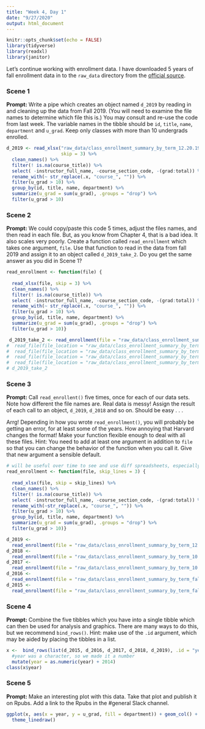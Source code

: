 ```yaml
---
title: "Week 4, Day 1"
date: "9/27/2020"
output: html_document
---
```


```r
knitr::opts_chunk$set(echo = FALSE)
library(tidyverse)
library(readxl)
library(janitor)
```

Let's continue working with enrollment data. I have downloaded 5 years of fall enrollment data in to the `raw_data` directory from the [official source](https://registrar.fas.harvard.edu/faculty-staff/courses/enrollment/archived-course-enrollment-reports).

### Scene 1

**Prompt:** Write a pipe which creates an object named `d_2019` by reading in and cleaning up the data from Fall 2019. (You will need to examine the file names to determine which file this is.) You may consult and re-use the code from last week. The variable names in the tibble should be `id`,  `title`, `name`, `department` and `u_grad`. Keep only classes with more than 10 undergrads enrolled.

```r
d_2019 <- read_xlsx("raw_data/class_enrollment_summary_by_term_12.20.19.xlsx",
                    skip = 3) %>%
  clean_names() %>%
  filter(! is.na(course_title)) %>%
  select( -instructor_full_name, -course_section_code, -(grad:total)) %>%
  rename_with(~ str_replace(.x, "course_", "")) %>%
  filter(u_grad > 10) %>%
  group_by(id, title, name, department) %>%
  summarize(u_grad = sum(u_grad), .groups = "drop") %>%
  filter(u_grad > 10)

```



### Scene 2

**Prompt:** We could copy/paste this code 5 times, adjust the files names, and then read in each file. But, as you know from Chapter 4, that is a bad idea. It also scales very poorly. Create a function called `read_enrollment` which takes one argument, `file`. Use that function to read in the data from fall 2019 and assign it to an object called `d_2019_take_2`. Do you get the same answer as you did in Scene 1?

```r
read_enrollment <- function(file) {
  
  read_xlsx(file, skip = 3) %>%
  clean_names() %>%
  filter(! is.na(course_title)) %>%
  select( -instructor_full_name, -course_section_code, -(grad:total)) %>%
  rename_with(~ str_replace(.x, "course_", "")) %>%
  filter(u_grad > 10) %>%
  group_by(id, title, name, department) %>%
  summarize(u_grad = sum(u_grad), .groups = "drop") %>%
  filter(u_grad > 10)}

 d_2019_take_2 <- read_enrollment(file = "raw_data/class_enrollment_summary_by_term_12.20.19.xlsx")
#  read_file(file_location = "raw_data/class_enrollment_summary_by_term_10.24.18.xlsx")
#  read_file(file_location = "raw_data/class_enrollment_summary_by_term_10.20.17.xlsx")
#  read_file(file_location = "raw_data/class_enrollment_summary_by_term_fall_2016.xlsx")
#  read_file(file_location = "raw_data/class_enrollment_summary_by_term_fall_2015.xlsx")
# d_2019_take_2
```


### Scene 3

**Prompt:** Call `read_enrollent()` five times, once for each of our data sets. Note how different the file names are. Real data is messy! Assign the result of each call to an object, `d_2019`, `d_2018` and so on. Should be easy . . .

Arrg! Depending in how you wrote `read_enrollment()`, you will probably be getting an error, for at least some of the years.  How annoying that Harvard changes the format! Make your function flexible enough to deal with all these files. Hint: You need to add at least one argument in addition to `file` so that you can change the behavior of the function when you call it. Give that new argument a sensible default.

```r
# will be useful over time to see and use diff spreadsheets, especially over time
read_enrollment <- function(file, skip_lines = 3) {
  
  read_xlsx(file, skip = skip_lines) %>%
  clean_names() %>%
  filter(! is.na(course_title)) %>%
  select( -instructor_full_name, -course_section_code, -(grad:total)) %>%
  rename_with(~str_replace(.x, "course_", "")) %>%
  filter(u_grad > 10) %>%
  group_by(id, title, name, department) %>%
  summarize(u_grad = sum(u_grad), .groups = "drop") %>%
  filter(u_grad > 10)}

d_2019 <- 
  read_enrollment(file = "raw_data/class_enrollment_summary_by_term_12.20.19.xlsx", skip_lines = 3)
d_2018 <-
  read_enrollment(file = "raw_data/class_enrollment_summary_by_term_10.24.18.xlsx", skip_lines = 2)
d_2017 <- 
  read_enrollment(file = "raw_data/class_enrollment_summary_by_term_10.20.17.xlsx", skip_lines = 3)
d_2016 <- 
  read_enrollment(file = "raw_data/class_enrollment_summary_by_term_fall_2016.xlsx", skip_lines = 0)
d_2015 <- 
  read_enrollment(file = "raw_data/class_enrollment_summary_by_term_fall_2015.xlsx", skip_lines = 3)


```


### Scene 4

**Prompt:** Combine the five tibbles which you have into a single tibble which can then be used for analysis and graphics. There are many ways to do this, but we recommend `bind_rows()`. Hint: make use of the `.id` argument, which may be aided by placing the tibbles in a list.

```r
x <-  bind_rows(list(d_2015, d_2016, d_2017, d_2018, d_2019), .id = "year") %>%
  #year was a character, so we made it a number
  mutate(year = as.numeric(year) + 2014)
class(x$year)
```


### Scene 5

**Prompt:** Make an interesting plot with this data. Take that plot and publish it on Rpubs. Add a link to the Rpubs in the #general Slack channel.

```r
ggplot(x, aes(x = year, y = u_grad, fill = department)) + geom_col() + 
  theme_linedraw()
```


